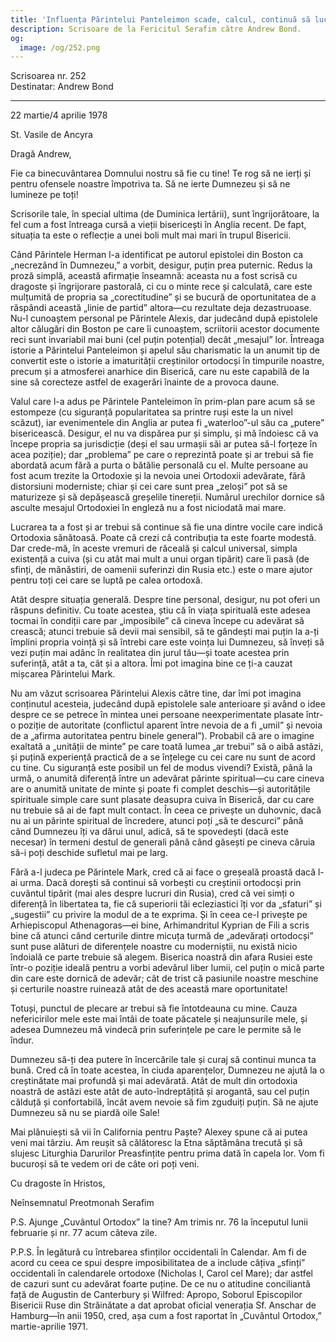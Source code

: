 ```yaml
---
title: 'Influența Părintelui Panteleimon scade, calcul, continuă să lucreze'
description: Scrisoare de la Fericitul Serafim către Andrew Bond.
og:
  image: /og/252.png
---
```


<div style={{textAlign:'right', fontFamily:'monospace'}}>Scrisoarea nr. 252</div>
<div style={{textAlign:'left', fontFamily:'monospace'}}>Destinatar: Andrew Bond</div>

---

22 martie/4 aprilie 1978

St. Vasile de Ancyra

Dragă Andrew,

Fie ca binecuvântarea Domnului nostru să fie cu tine! Te rog să ne ierți și pentru ofensele noastre împotriva ta. Să ne ierte Dumnezeu și să ne lumineze pe toți!

Scrisorile tale, în special ultima (de Duminica Iertării), sunt îngrijorătoare, la fel cum a fost întreaga cursă a vieții bisericești în Anglia recent. De fapt, situația ta este o reflecție a unei boli mult mai mari în trupul Bisericii.

Când Părintele Herman l-a identificat pe autorul epistolei din Boston ca „necrezând în Dumnezeu,” a vorbit, desigur, puțin prea puternic. Redus la proză simplă, această afirmație înseamnă: aceasta nu a fost scrisă cu dragoste și îngrijorare pastorală, ci cu o minte rece și calculată, care este mulțumită de propria sa „corectitudine” și se bucură de oportunitatea de a răspândi această „linie de partid” altora—cu rezultate deja dezastruoase. Nu-l cunoaștem personal pe Părintele Alexis, dar judecând după epistolele altor călugări din Boston pe care îi cunoaștem, scriitorii acestor documente reci sunt invariabil mai buni (cel puțin potențial) decât „mesajul” lor. Întreaga istorie a Părintelui Panteleimon și apelul său charismatic la un anumit tip de convertit este o istorie a imaturității creștinilor ortodocși în timpurile noastre, precum și a atmosferei anarhice din Biserică, care nu este capabilă de la sine să corecteze astfel de exagerări înainte de a provoca daune.

Valul care l-a adus pe Părintele Panteleimon în prim-plan pare acum să se estompeze (cu siguranță popularitatea sa printre ruși este la un nivel scăzut), iar evenimentele din Anglia ar putea fi „waterloo”-ul său ca „putere” bisericească. Desigur, el nu va dispărea pur și simplu, și mă îndoiesc că va începe propria sa jurisdicție (deși el sau urmașii săi ar putea să-l forțeze în acea poziție); dar „problema” pe care o reprezintă poate și ar trebui să fie abordată acum fără a purta o bătălie personală cu el. Multe persoane au fost acum trezite la Ortodoxie și la nevoia unei Ortodoxii adevărate, fără distorsiuni moderniste; chiar și cei care sunt prea „zeloși” pot să se maturizeze și să depășească greșelile tinereții. Numărul urechilor dornice să asculte mesajul Ortodoxiei în engleză nu a fost niciodată mai mare.

Lucrarea ta a fost și ar trebui să continue să fie una dintre vocile care indică Ortodoxia sănătoasă. Poate că crezi că contribuția ta este foarte modestă. Dar crede-mă, în aceste vremuri de răceală și calcul universal, simpla existență a cuiva (și cu atât mai mult a unui organ tipărit) care îi pasă (de sfinți, de mănăstiri, de oamenii suferinzi din Rusia etc.) este o mare ajutor pentru toți cei care se luptă pe calea ortodoxă.

Atât despre situația generală. Despre tine personal, desigur, nu pot oferi un răspuns definitiv. Cu toate acestea, știu că în viața spirituală este adesea tocmai în condiții care par „imposibile” că cineva începe cu adevărat să crească; atunci trebuie să devii mai sensibil, să te gândești mai puțin la a-ți împlini propria voință și să întrebi care este voința lui Dumnezeu, să înveți să vezi puțin mai adânc în realitatea din jurul tău—și toate acestea prin suferință, atât a ta, cât și a altora. Îmi pot imagina bine ce ți-a cauzat mișcarea Părintelui Mark.

Nu am văzut scrisoarea Părintelui Alexis către tine, dar îmi pot imagina conținutul acesteia, judecând după epistolele sale anterioare și având o idee despre ce se petrece în mintea unei persoane neexperimentate plasate într-o poziție de autoritate (conflictul aparent între nevoia de a fi „umil” și nevoia de a „afirma autoritatea pentru binele general”). Probabil că are o imagine exaltată a „unității de minte” pe care toată lumea „ar trebui” să o aibă astăzi, și puțină experiență practică de a se înțelege cu cei care nu sunt de acord cu tine. Cu siguranță este posibil un fel de modus vivendi? Există, până la urmă, o anumită diferență între un adevărat părinte spiritual—cu care cineva are o anumită unitate de minte și poate fi complet deschis—și autoritățile spirituale simple care sunt plasate deasupra cuiva în Biserică, dar cu care nu trebuie să ai de fapt mult contact. În ceea ce privește un duhovnic, dacă nu ai un părinte spiritual de încredere, atunci poți „să te descurci” până când Dumnezeu îți va dărui unul, adică, să te spovedești (dacă este necesar) în termeni destul de generali până când găsești pe cineva căruia să-i poți deschide sufletul mai pe larg.

Fără a-l judeca pe Părintele Mark, cred că ai face o greșeală proastă dacă l-ai urma. Dacă dorești să continui să vorbești cu creștinii ortodocși prin cuvântul tipărit (mai ales despre lucruri din Rusia), cred că vei simți o diferență în libertatea ta, fie că superiorii tăi ecleziastici îți vor da „sfaturi” și „sugestii” cu privire la modul de a te exprima. Și în ceea ce-l privește pe Arhiepiscopul Athenagoras—ei bine, Arhimandritul Kyprian de Fili a scris bine că atunci când certurile dintre micuța turmă de „adevărați ortodocși” sunt puse alături de diferențele noastre cu moderniștii, nu există nicio îndoială ce parte trebuie să alegem. Biserica noastră din afara Rusiei este într-o poziție ideală pentru a vorbi adevărul liber lumii, cel puțin o mică parte din care este dornică de adevăr; cât de trist că pasiunile noastre meschine și certurile noastre ruinează atât de des această mare oportunitate!

Totuși, punctul de plecare ar trebui să fie întotdeauna cu mine. Cauza nefericirilor mele este mai întâi de toate păcatele și neajunsurile mele, și adesea Dumnezeu mă vindecă prin suferințele pe care le permite să le îndur.

Dumnezeu să-ți dea putere în încercările tale și curaj să continui munca ta bună. Cred că în toate acestea, în ciuda aparențelor, Dumnezeu ne ajută la o creștinătate mai profundă și mai adevărată. Atât de mult din ortodoxia noastră de astăzi este atât de auto-îndreptățită și arogantă, sau cel puțin călduță și confortabilă, încât avem nevoie să fim zguduiți puțin. Să ne ajute Dumnezeu să nu se piardă oile Sale!

Mai plănuiești să vii în California pentru Paște? Alexey spune că ai putea veni mai târziu. Am reușit să călătoresc la Etna săptămâna trecută și să slujesc Liturghia Darurilor Preasfințite pentru prima dată în capela lor. Vom fi bucuroși să te vedem ori de câte ori poți veni.

Cu dragoste în Hristos,

Neînsemnatul Preotmonah Serafim

P.S. Ajunge „Cuvântul Ortodox” la tine? Am trimis nr. 76 la începutul lunii februarie și nr. 77 acum câteva zile.

P.P.S. În legătură cu întrebarea sfinților occidentali în Calendar. Am fi de acord cu ceea ce spui despre imposibilitatea de a include câțiva „sfinți” occidentali în calendarele ortodoxe (Nicholas I, Carol cel Mare); dar astfel de cazuri sunt cu adevărat foarte puține. De ce nu o atitudine conciliantă față de Augustin de Canterbury și Wilfred: Apropo, Soborul Episcopilor Bisericii Ruse din Străinătate a dat aprobat oficial venerația Sf. Anschar de Hamburg—în anii 1950, cred, așa cum a fost raportat în „Cuvântul Ortodox,” martie-aprilie 1971.
